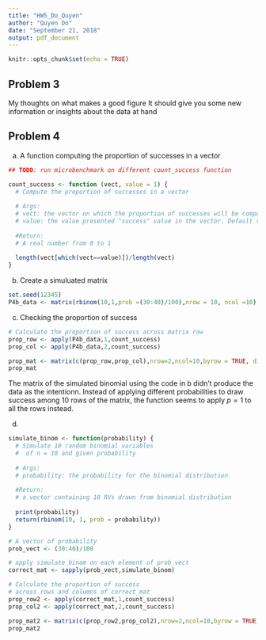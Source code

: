 ---
title: "HW5_Do_Quyen"
author: "Quyen Do"
date: "September 21, 2018"
output: pdf_document
---

```{r setup, include=FALSE}
knitr::opts_chunk$set(echo = TRUE)
```

## Problem 3
My thoughts on what makes a good figure
It should give you some new information or insights about the data at hand

## Problem 4
a. A function computing the proportion of successes in a vector

```{r count_success}
## TODO: run microbenchmark on different count_success function

count_success <- function (vect, value = 1) {
  # Compute the proportion of successes in a vector
  
  # Args:
  # vect: the vector on which the proportion of successes will be computed
  # value: the value presented "success" value in the vector. Default value is 1
  
  #Return:
  # A real number from 0 to 1
  
  length(vect[which(vect==value)])/length(vect)
}
```
b. Create a simuluated matrix
```{r binom_matrix}
set.seed(12345)
P4b_data <- matrix(rbinom(10,1,prob =(30:40)/100),nrow = 10, ncol =10)
```
c. Checking the proportion of success
```{r}
# Calculate the proportion of success across matrix row
prop_row <- apply(P4b_data,1,count_success)
prop_col <- apply(P4b_data,2,count_success)

prop_mat <- matrix(c(prop_row,prop_col),nrow=2,ncol=10,byrow = TRUE, dimnames = list(c("By Row","By Col"),1:10))
prop_mat
```
The matrix of the simulated binomial using the code in b didn't produce the data as the intentionn. Instead of applying different probabilities to draw success among 10 rows of the matrix, the function seems to apply $p=1$ to all the rows instead.

d.
```{r}
simulate_binom <- function(probability) {
  # Simulate 10 random binomial variables 
  #  of n = 10 and given probability
  
  # Args:
  # probability: the probability for the binomial distribution
  
  #Return:
  # a vector containing 10 RVs drawn from binomial distribution
  
  print(probability)
  return(rbinom(10, 1, prob = probability))
}

# A vector of probability
prob_vect <- (30:40)/100

# apply simulate_binom on each element of prob_vect
correct_mat <- sapply(prob_vect,simulate_binom)

# Calculate the proportion of success
# across rows and columns of correct_mat
prop_row2 <- apply(correct_mat,1,count_success)
prop_col2 <- apply(correct_mat,2,count_success)

prop_mat2 <- matrix(c(prop_row2,prop_col2),nrow=2,ncol=10,byrow = TRUE, dimnames = list(c("By Row","By Col"),1:10))
prop_mat2
```


